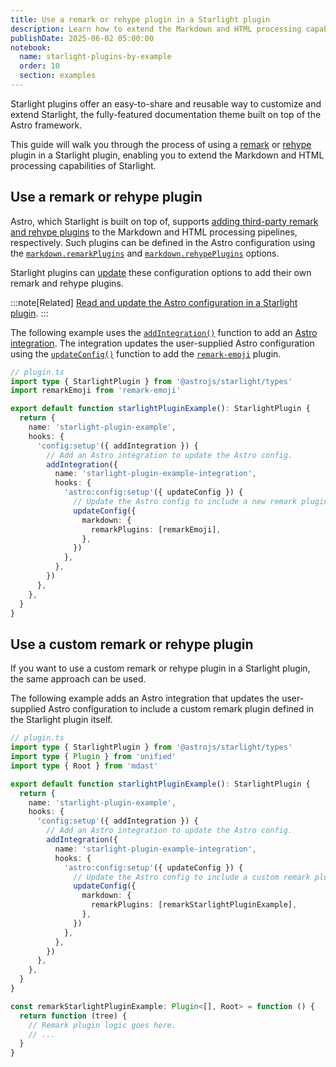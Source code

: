 ```yaml
---
title: Use a remark or rehype plugin in a Starlight plugin
description: Learn how to extend the Markdown and HTML processing capabilities of Starlight by using a remark or rehype plugin in a Starlight plugin.
publishDate: 2025-06-02 05:00:00
notebook:
  name: starlight-plugins-by-example
  order: 10
  section: examples
---
```


Starlight plugins offer an easy-to-share and reusable way to customize and extend Starlight, the fully-featured documentation theme built on top of the Astro framework.

This guide will walk you through the process of using a [remark](https://github.com/remarkjs/remark) or [rehype](https://github.com/rehypejs/rehype) plugin in a Starlight plugin, enabling you to extend the Markdown and HTML processing capabilities of Starlight.


<Prerequisites />

## Use a remark or rehype plugin

Astro, which Starlight is built on top of, supports [adding third-party remark and rehype plugins](https://docs.astro.build/en/guides/markdown-content/#adding-remark-and-rehype-plugins) to the Markdown and HTML processing pipelines, respectively.
Such plugins can be defined in the Astro configuration using the [`markdown.remarkPlugins`](https://docs.astro.build/en/reference/configuration-reference/#markdownremarkplugins) and [`markdown.rehypePlugins`](https://docs.astro.build/en/reference/configuration-reference/#markdownrehypeplugins) options.

Starlight plugins can [update](/notes/starlight-plugin-read-and-update-astro-configuration) these configuration options to add their own remark and rehype plugins.

:::note[Related]
[Read and update the Astro configuration in a Starlight plugin](/notes/starlight-plugin-read-and-update-astro-configuration).
:::

The following example uses the [`addIntegration()`](https://starlight.astro.build/reference/plugins/#addintegration) function to add an [Astro integration](https://docs.astro.build/en/reference/integrations-reference/).
The integration updates the user-supplied Astro configuration using the [`updateConfig()`](https://docs.astro.build/en/reference/integrations-reference/#updateconfig-option) function to add the [`remark-emoji`](https://github.com/rhysd/remark-emoji) plugin.

```ts {3} / (addIntegration) / {11-23}
// plugin.ts
import type { StarlightPlugin } from '@astrojs/starlight/types'
import remarkEmoji from 'remark-emoji'

export default function starlightPluginExample(): StarlightPlugin {
  return {
    name: 'starlight-plugin-example',
    hooks: {
      'config:setup'({ addIntegration }) {
        // Add an Astro integration to update the Astro config.
        addIntegration({
          name: 'starlight-plugin-example-integration',
          hooks: {
            'astro:config:setup'({ updateConfig }) {
              // Update the Astro config to include a new remark plugin.
              updateConfig({
                markdown: {
                  remarkPlugins: [remarkEmoji],
                },
              })
            },
          },
        })
      },
    },
  }
}
```

## Use a custom remark or rehype plugin

If you want to use a custom remark or rehype plugin in a Starlight plugin, the same approach can be used.

The following example adds an Astro integration that updates the user-supplied Astro configuration to include a custom remark plugin defined in the Starlight plugin itself.

```ts {30-35} /(remarkStarlightPluginExample)]/
// plugin.ts
import type { StarlightPlugin } from '@astrojs/starlight/types'
import type { Plugin } from 'unified'
import type { Root } from 'mdast'

export default function starlightPluginExample(): StarlightPlugin {
  return {
    name: 'starlight-plugin-example',
    hooks: {
      'config:setup'({ addIntegration }) {
        // Add an Astro integration to update the Astro config.
        addIntegration({
          name: 'starlight-plugin-example-integration',
          hooks: {
            'astro:config:setup'({ updateConfig }) {
              // Update the Astro config to include a custom remark plugin.
              updateConfig({
                markdown: {
                  remarkPlugins: [remarkStarlightPluginExample],
                },
              })
            },
          },
        })
      },
    },
  }
}

const remarkStarlightPluginExample: Plugin<[], Root> = function () {
  return function (tree) {
    // Remark plugin logic goes here.
    // ...
  }
}
```


<Outro />
